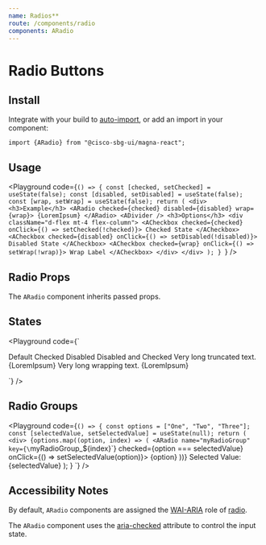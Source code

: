 ```yaml
---
name: Radios**
route: /components/radio
components: ARadio
---
```


# Radio Buttons

## Install

Integrate with your build to [auto-import](/#integrating), or add an import in your component:

```
import {ARadio} from "@cisco-sbg-ui/magna-react";
```

## Usage

<Playground
  code={`() => {
  const [checked, setChecked] = useState(false);
  const [disabled, setDisabled] = useState(false);
  const [wrap, setWrap] = useState(false);
  return (
    <div>
      <h3>Example</h3>
      <ARadio checked={checked} disabled={disabled} wrap={wrap}>
        {LoremIpsum}
      </ARadio>
      <ADivider />
      <h3>Options</h3>
      <div className="d-flex mt-4 flex-column">
        <ACheckbox checked={checked} onClick={() => setChecked(!checked)}>
          Checked State
        </ACheckbox>
        <ACheckbox checked={disabled} onClick={() => setDisabled(!disabled)}>
          Disabled State
        </ACheckbox>
        <ACheckbox checked={wrap} onClick={() => setWrap(!wrap)}>
          Wrap Label
        </ACheckbox>
      </div>
    </div>
  );
}
`}
/>

## Radio Props

The `ARadio` component inherits passed props.

<Props of="ARadio" />

## States

<Playground
  code={`<div className="d-flex flex-column">
  <ARadio>Default</ARadio>
  <ARadio checked>Checked</ARadio>
  <ARadio disabled>Disabled</ARadio>
  <ARadio disabled checked>
    Disabled and Checked
  </ARadio>
  <ARadio>Very long truncated text. {LoremIpsum}</ARadio>
  <ARadio wrap>Very long wrapping text. {LoremIpsum}</ARadio>
</div>
`}
/>

## Radio Groups

<Playground
  code={`() => {
  const options = ["One", "Two", "Three"];
  const [selectedValue, setSelectedValue] = useState(null);
  return (
    <div>
      {options.map((option, index) => (
        <ARadio
          name="myRadioGroup"
          key={\`myRadioGroup_\${index}\`}
          checked={option === selectedValue}
          onClick={() => setSelectedValue(option)}>
          {option}
        </ARadio>
      ))}
      <ADivider />
      Selected Value: {selectedValue}
    </div>
  );
}
`}
/>

## Accessibility Notes

By default, `ARadio` components are assigned the [WAI-ARIA](https://www.w3.org/WAI/standards-guidelines/aria/) role of [radio](https://www.w3.org/TR/wai-aria/#radio).

The `ARadio` component uses the [aria-checked](https://www.w3.org/TR/wai-aria/#aria-checked) attribute to control the input state.
